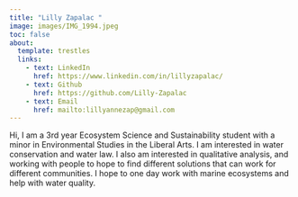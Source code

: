 ```yaml
---
title: "Lilly Zapalac "
image: images/IMG_1994.jpeg
toc: false
about: 
  template: trestles
  links: 
    - text: LinkedIn
      href: https://www.linkedin.com/in/lillyzapalac/
    - text: Github
      href: https://github.com/Lilly-Zapalac
    - text: Email
      href: mailto:lillyannezap@gmail.com
---
```


Hi, I am a 3rd year Ecosystem Science and Sustainability student with a minor in Environmental Studies in the Liberal Arts. I am interested in water conservation and water law. I also am interested in qualitative analysis, and working with people to hope to find different solutions that can work for different communities. I hope to one day work with marine ecosystems and help with water quality.
